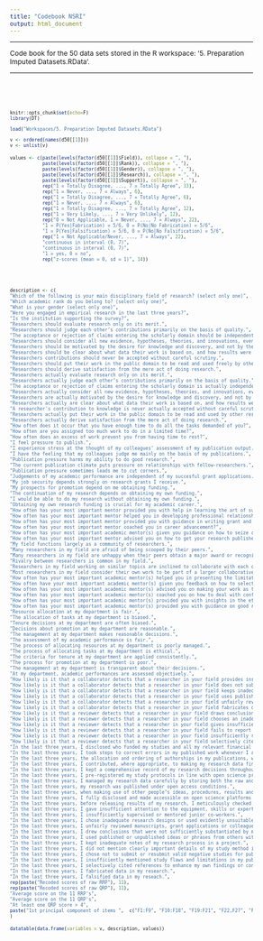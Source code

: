 ```yaml
---
title: "Codebook NSRI"
output: html_document
---
```


<style type="text/css">
  
body{ /* Normal  */
  font-size: 12px;
  }
td {  /* Table  */
  font-size: 10px;
}
h1.title {
  font-size: 22px;
  color: DarkBlue;
}
h1 { /* Header 1 */
  font-size: 18px;
}
h1.subtitle { /* Header 2 */
  font-size: 12px;
}
h3 { /* Header 3 */
  font-size: 18px;
}
code.r{ /* Code block */
  font-size: 8px;
}

</style>

---


Code book for the 50 data sets stored in the R workspace: '5. Preparation Imputed Datasets.RData'.

---

<br>

<br>

```r
knitr::opts_chunk$set(echo=F)
library(DT)

load("Workspaces/5. Preparation Imputed Datasets.RData")

v <- ordered(names(d50[[1]]))
v <- unlist(v)
```

```r
values <- c(paste(levels(factor(d50[[1]]$Field)), collapse = ", "),
            paste(levels(factor(d50[[1]]$Rank)), collapse = ", "),
            paste(levels(factor(d50[[1]]$Gender)), collapse = ", "),
            paste(levels(factor(d50[[1]]$Research)), collapse = ", "),
            paste(levels(factor(d50[[1]]$Support)), collapse = ", "),
            rep("1 = Totally Disagree, ..., 7 = Totally Agree", 33), 
            rep("1 = Never, ..., 7 = Always", 6),
            rep("1 = Totally Disagree, ..., 7 = Totally Agree", 6),
            rep("1 = Never, ..., 7 = Always", 6),
            rep("1 = Totally Disagree, ..., 7 = Totally Agree", 12),
            rep("1 = Very Likely, ..., 7 = Very Unlikely", 12),
            rep("0 = Not Applicable, 1 = Never, ..., 7 = Always", 22),
            "1 = P(Yes|Fabrication) = 5/6, 0 = P(No|No Fabrication) = 5/6",
            "1 = P(Yes|Falsification) = 5/6, 0 = P(No|No Falsification) = 5/6",
            rep("1 = Not Applicable/Never, ..., 7 = Always", 22),
            "continuous in interval (0, 7)",
            "continuous in interval (0, 7)",
            "1 = yes, 0 = no",
            rep("z-scores (mean = 0, sd = 1)", 14))





description <- c(
"Which of the following is your main disciplinary field of research? (select only one)",
"Which academic rank do you belong to? (select only one)",
"What is your gender (select only one)",
"Were you engaged in empirical research in the last three years?",
"Is the institution supporting the survey?",  
"Researchers should evaluate research only on its merit.",
"Researchers should judge each other’s contributions primarily on the basis of quality.",
"The acceptance or rejection of claims entering the scholarly domain should be independent of the personal or social characteristics of researchers.",
"Researchers should consider all new evidence, hypotheses, theories, and innovations, even those that challenge or contradict their own work.",
"Researchers should be motivated by the desire for knowledge and discovery, and not by the possibility of personal gain.",
"Researchers should be clear about what data their work is based on, and how results were achieved.",
"Researchers contributions should never be accepted without careful scrutiny.",
"Researchers should put their work in the public domain to be read and used freely by other researchers and the general public.",
"Researchers should derive satisfaction from the mere act of doing research.",
"Researchers actually evaluate research only on its merit.",
"Researchers actually judge each other’s contributions primarily on the basis of quality.",
"The acceptance or rejection of claims entering the scholarly domain is actually independent of the personal or social characteristics of researchers.",
"Researchers actually consider all new evidence, hypotheses, theories, and innovations, even those that challenge or contradict their own work.",
"Researchers are actually motivated by the desire for knowledge and discovery, and not by the possibility of personal gain.",
"Researchers actually are clear about what data their work is based on, and how results were achieved.",
"A researcher's contribution to knowledge is never actually accepted without careful scrutinty.",
"Researchers actually put their work in the public domain to be read and used by other researchers and the general public.",
"Researchers actually derive satisfaction from the mere act of doing research.",
"How often does it occur that you have enough time to do all the tasks demanded of you?",
"How often are you assigned too much work to do in a limited time?",
"How often does an excess of work prevent you from having time to rest?",
"I feel pressure to publish.",
"I experience stress at the thought of my colleagues’ assessment of my publication output.",
"I have the feeling that my colleagues judge me mainly on the basis of my publications.",
"Publication pressure harms my ability to do good research.",
"The current publication climate puts pressure on relationships with fellow-researchers.",
"Publication pressure sometimes leads me to cut corners.",
"Judgements of my academic performance are independent of my succesful grant applications.",
"My job security depends strongly on research grants I receive.",
"My prospects for promotion depend on me obtaining funding.",
"The continuation of my research depends on obtaining my own funding.",
"I would be able to do my research without obtaining my own funding.",
"Obtaining my own research funding is crucial for my academic career.",
"How often has your most important mentor provided you with help in learning the art of survival in your field?",
"How often has your most important mentor helped you in developing professional relationships with others in your field?",
"How often has your most important mentor provided you with guidance in writing grant and contract proposals?",
"How often has your most important mentor coached you in career advancement?",
"How often has your most important academic mentor(s) given you guidance on how to seize career opportunities?",
"How often has your most important mentor advised you on how to get your research published?",
"My field functions largely as a community of researchers.",
"Many researchers in my field are afraid of being scooped by their peers.",
"Many researchers in my field are unhappy when their peers obtain a major award or recognition.",
"Rivalry between researchers is common in my field.",
"Researchers in my field working on similar topics are inclined to collaborate with each other.",
"Most researchers in my field consider their own work to be part of a larger collaborative effort.",
"How often has your most important academic mentor(s) helped you in presenting the limitations of your research?",
"How often have your most important academic mentor(s) given you feedback on how to select the most robust research methods?",
"How often has your most important academic mentor(s) advised you on making your work as transparent as possible?",
"How often has your most important academic mentor(s) coached you on how to deal with conflicts of interest in your work?",
"How often has your most important academic mentor(s) provided you with insights in the ethical aspects of a research design?",
"How often has your most important academic mentor(s) provided you with guidance on good research practices?",
"Resource allocation at my department is fair.",
"The allocation of tasks at my department is biased.",
"Tenure decisions at my department are often biased.",
"Decisions about promotion at my department are reasonable.",
"The management at my department makes reasonable decisions.",
"The assessment of my academic performance is fair.",
"The process of allocating resources at my department is poorly managed.",
"The process of allocating tasks at my department is ethical.",
"The criteria for tenure at my department are applied consistently.",
"The process for promotion at my department is poor.",
"The management at my department is transparent about their decisions.",
"At my department, academic performances are assessed objectively.",
"How likely is it that a collaborator detects that a researcher in your field provides insufficient supervision or mentoring to junior co-workers.",
"How likely is it that a collaborator detects that a researcher in your field does not submit (or resubmit) for publication a valid negative study.",
"How likely is it that a collaborator detects that a researcher in your field keeps inadequate notes of their research process in their project.",
"How likely is it that a collaborator detects that a researcher in your field uses published or unpublished ideas or phrases without properly referencing the originating source.",
"How likely is it that a collaborator detects that a researcher in your field unfairly reviews papers, grant applications, or colleagues applying for promotion.",
"How likely is it that a collaborator detects that a researcher in your field fabricates data in his/her research.",
"How likely is it that a reviewer detects that a researcher in your field draws conclusions that were not sufficiently substantiated by his/her study.",
"How likely is it that a reviewer detects that a researcher in your field chooses an inadequate research design or uses evidently unsuitable measurement instruments for his/her study.",
"How likely is it that a reviewer detects that a researcher in your field gives insufficient attention to the equipment, skills or expertise essential to perform his/her study.",
"How likely is it that a reviewer detects that a researcher in your field fails to report clearly relevant details of the study method.",
"How likely is it that a reviewer detects that a researcher in your field insufficiently reports study flaws and limitations.",
"How likely is it that a reviewer detects that a researcher in your field selectively cites references to enhance his/her own findings or convictions.",
"In the last three years, I disclosed who funded my studies and all my relevant financial and non-financial interests in my publications.",
"In the last three years, I took steps to correct errors in my published work whenever I and/or peers provided valid reasons for such a correction.",
"In the last three years, the allocation and ordering of authorships in my publications, were fair and in line with the standards of my discipline.",
"In the last three years, I contributed, where appropriate, to making my research data findable, accessible, interoperable and reusable in accordance with the FAIR principles.",
"In the last three years, I kept a comprehensive record of my research decisions throughout my studies.",
"In the last three years, I pre-registered my study protocols in line with open science practices.",
"In the last three years, I managed my research data carefully by storing both the raw and processed versions for a period appropriate to my discipline and methodology used.",
"In the last three years, my research was published under open access conditions.",
"In the last three years, when making use of other people’s ideas, procedures, results and text in my publications, I cited the source accurately in accordance with the standards of my discipline.",
"In the last three years, I fully disclosed and made accessible on open science platforms my underlying data, computer codes, or syntaxes used in my research.",
"In the last three years, before releasing results of my research, I meticulously checked my work to avoid errors and biases.",
"In the last three years, I gave insufficient attention to the equipment, skills or expertise essential to perform my studies.",
"In the last three years, I insufficiently supervised or mentored junior co-workers.",
"In the last three years, I chose inadequate research designs or used evidently unsuitable measurement instruments for my studies.",
"In the last three years, I unfairly reviewed manuscripts, grant applications or colleagues applying for promotion.",
"In the last three years, I drew conclusions that were not sufficiently substantiated by my studies.",
"In the last three years, I used published or unpublished ideas or phrases from others without properly referencing its source.",
"In the last three years, I kept inadequate notes of my research process in a project.",
"In the last three years, I did not mention clearly important details of my study method in my publications.",
"In the last three years, I chose not to submit or resubmit valid negative studies for publication.",
"In the last three years, I insufficiently mentioned study flaws and limitations in my publications.",
"In the last three years, I selectively cited references to enhance my own findings or convictions.",
"In the last three years, I fabricated data in my research.",
"In the last three years, I falsified data in my reseach.",
rep(paste("Recoded scores of raw RRP"), 11),
rep(paste("Recoded scores of raw QRP"), 11),
"Average score on the 11 RRP's",
"Average score on the 11 QRP's",
"At least one QRP score > 4",
paste("1st principal component of items ",  c("F1:F9", "F10:F18", "F19:F21", "F22,F27", "F28:F33", "F40:F45", "F64:F69", "F70:F75", "F34:F39, F46:F51", "F52:F63", "F34:F39", "F46:F51", "F52:F57", "F58:F63"))
)

```

```r
datatable(data.frame(variables = v, description, values))
```

